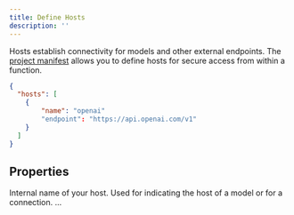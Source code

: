 ```yaml
---
title: Define Hosts
description: ''
---
```


Hosts establish connectivity for models and other external endpoints. The [project manifest](/manifest) allows you to define hosts for secure access from within a function.

```json hypermode.json
{
  "hosts": [
    {
        "name": "openai"
        "endpoint": "https://api.openai.com/v1"
    }
  ]
}
```

## Properties

<ResponseField name="name" type="string" required>
  Internal name of your host. Used for indicating the host of a model or for a connection.
</ResponseField>

<ResponseField name="endpoint" type="string" required>
  ...
</ResponseField>
